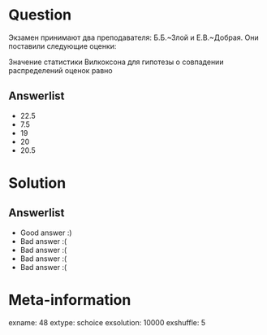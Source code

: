 Question
========
Экзамен принимают два преподавателя: Б.Б.~Злой и Е.В.~Добрая. Они поставили следующие оценки:


\vspace{5mm}
\begin{tabular}{lccccc}
\toprule
Е.В. Добрая & 6 & 4 & 7  & 8 &   \\
Б.Б. Злой   & 2 & 3 & 10 & 8 & 3 \\
\bottomrule
\end{tabular}
\vspace{5mm}


Значение статистики Вилкоксона для гипотезы о совпадении распределений оценок равно



Answerlist
----------
*  $22.5$
*  $7.5$
*  $19$
*  $20$
*  $20.5$

Solution
========

Answerlist
----------
*  Good answer :)
*  Bad answer :(
*  Bad answer :(
*  Bad answer :(
*  Bad answer :(

Meta-information
================
exname: 48
extype: schoice
exsolution: 10000
exshuffle: 5
